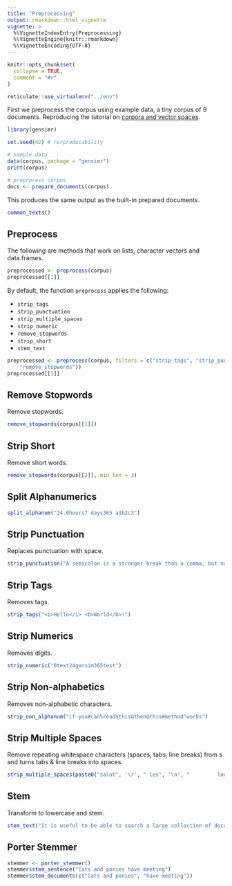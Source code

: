 ```yaml
---
title: "Preprocessing"
output: rmarkdown::html_vignette
vignette: >
  %\VignetteIndexEntry{Preprocessing}
  %\VignetteEngine{knitr::rmarkdown}
  %\VignetteEncoding{UTF-8}
---
```


```r
knitr::opts_chunk$set(
  collapse = TRUE,
  comment = "#>"
)

reticulate::use_virtualenv("../env")
```

First we preprocess the corpus using example data, a tiny corpus of 9 documents. Reproducing the tutorial on [corpora and vector spaces](https://radimrehurek.com/gensim/tut1.html).

```r
library(gensimr)

set.seed(42) # rerproducability

# sample data
data(corpus, package = "gensimr")
print(corpus)

# preprocess corpus
docs <- prepare_documents(corpus)
```

This produces the same output as the built-in prepared documents.

```r
common_texts()
```

## Preprocess

The following are methods that work on lists, character vectors and data.frames. 

```r
preprocessed <- preprocess(corpus)
preprocessed[[1]]
```

By default, the function `preprocess` applies the following:

- `strip_tags`
- `strip_punctuation`
- `strip_multiple_spaces`
- `strip_numeric`
- `remove_stopwords`
- `strip_short`
- `stem_text`

```r
preprocessed <- preprocess(corpus, filters = c("strip_tags", "strip_punctuation", "strip_multiple_spaces", "strip_numeric",
    "remove_stopwords"))
preprocessed[[1]]
```

## Remove Stopwords

Remove stopwords.

```r
remove_stopwords(corpus[[1]])
```

## Strip Short

Remove short words.

```r
remove_stopwords(corpus[[2]], min_len = 3)
```

## Split Alphanumerics

```r
split_alphanum("24.0hours7 days365 a1b2c3")
```

## Strip Punctuation

Replaces punctuation with space.

```r
strip_punctuation("A semicolon is a stronger break than a comma, but not as much as a full stop!")
```

## Strip Tags

Removes tags.

```r
strip_tags("<i>Hello</i> <b>World</b>!")
```

## Strip Numerics

Removes digits.

```r
strip_numeric("0text24gensim365test")
```

## Strip Non-alphabetics

Removes non-alphabetic characters.

```r
strip_non_alphanum("if-you#can%read$this&then@this#method^works")
```

## Strip Multiple Spaces

Remove repeating whitespace characters (spaces, tabs, line breaks) from s and turns tabs & line breaks into spaces.

```r
strip_multiple_spaces(paste0("salut", '\r', " les", '\n', "         loulous!"))
```

## Stem

Transform to lowercase and stem.

```r
stem_text("It is useful to be able to search a large collection of documents almost instantly.")
```

## Porter Stemmer

```r
stemmer <- porter_stemmer()
stemmer$stem_sentence("Cats and ponies have meeting")
stemmer$stem_documents(c("Cats and ponies", "have meeting"))
```